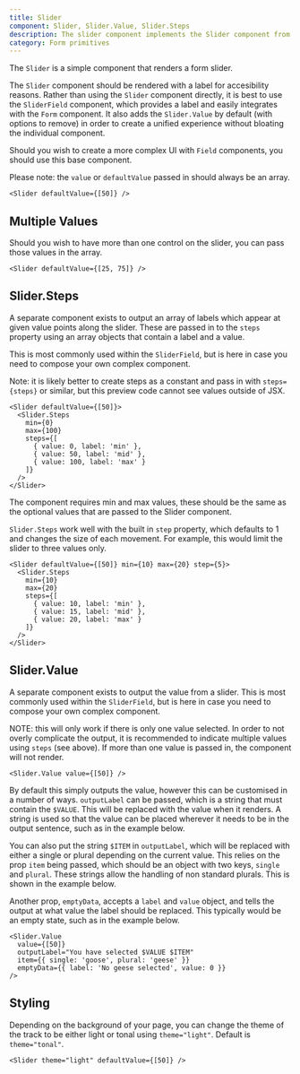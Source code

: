 ```yaml
---
title: Slider
component: Slider, Slider.Value, Slider.Steps
description: The slider component implements the Slider component from Radix, with default styling and the CSS prop.
category: Form primitives
---
```


The `Slider` is a simple component that renders a form slider.

The `Slider` component should be rendered with a label for accesibility reasons. Rather than using the `Slider` component directly, it is best to use the `SliderField` component, which provides a label and easily integrates with the `Form` component. It also adds the `Slider.Value` by default (with options to remove) in order to create a unified experience without bloating the individual component.

Should you wish to create a more complex UI with `Field` components, you should use this base component.

Please note: the `value` or `defaultValue` passed in should always be an array.

```tsx preview
<Slider defaultValue={[50]} />
```

## Multiple Values

Should you wish to have more than one control on the slider, you can pass those values in the array.

```tsx preview
<Slider defaultValue={[25, 75]} />
```

## Slider.Steps

A separate component exists to output an array of labels which appear at given value points along the slider. These are passed in to the `steps` property using an array objects that contain a label and a value.

This is most commonly used within the `SliderField`, but is here in case you need to compose your own complex component.

Note: it is likely better to create steps as a constant and pass in with `steps={steps}` or similar, but this preview code cannot see values outside of JSX.

```tsx preview
<Slider defaultValue={[50]}>
  <Slider.Steps
    min={0}
    max={100}
    steps={[
      { value: 0, label: 'min' },
      { value: 50, label: 'mid' },
      { value: 100, label: 'max' }
    ]}
  />
</Slider>
```

The component requires min and max values, these should be the same as the optional values that are passed to the Slider component.

`Slider.Steps` work well with the built in `step` property, which defaults to 1 and changes the size of each movement. For example, this would limit the slider to three values only.

```tsx preview
<Slider defaultValue={[50]} min={10} max={20} step={5}>
  <Slider.Steps
    min={10}
    max={20}
    steps={[
      { value: 10, label: 'min' },
      { value: 15, label: 'mid' },
      { value: 20, label: 'max' }
    ]}
  />
</Slider>
```

## Slider.Value

A separate component exists to output the value from a slider. This is most commonly used within the `SliderField`, but is here in case you need to compose your own complex component.

NOTE: this will only work if there is only one value selected. In order to not overly complicate the output, it is recommended to indicate multiple values using `steps` (see above). If more than one value is passed in, the component will not render.

```tsx preview
<Slider.Value value={[50]} />
```

By default this simply outputs the value, however this can be customised in a number of ways. `outputLabel` can be passed, which is a string that must contain the `$VALUE`. This will be replaced with the value when it renders. A string is used so that the value can be placed wherever it needs to be in the output sentence, such as in the example below.

You can also put the string `$ITEM` in `outputLabel`, which will be replaced with either a single or plural depending on the current value. This relies on the prop `item` being passed, which should be an object with two keys, `single` and `plural`. These strings allow the handling of non standard plurals. This is shown in the example below.

Another prop, `emptyData`, accepts a `label` and `value` object, and tells the output at what value the label should be replaced. This typically would be an empty state, such as in the example below.

```tsx preview
<Slider.Value
  value={[50]}
  outputLabel="You have selected $VALUE $ITEM"
  item={{ single: 'goose', plural: 'geese' }}
  emptyData={{ label: 'No geese selected', value: 0 }}
/>
```

## Styling

Depending on the background of your page, you can change the theme of the track to be either light or tonal using `theme="light"`. Default is `theme="tonal"`.

```tsx preview
<Slider theme="light" defaultValue={[50]} />
```
